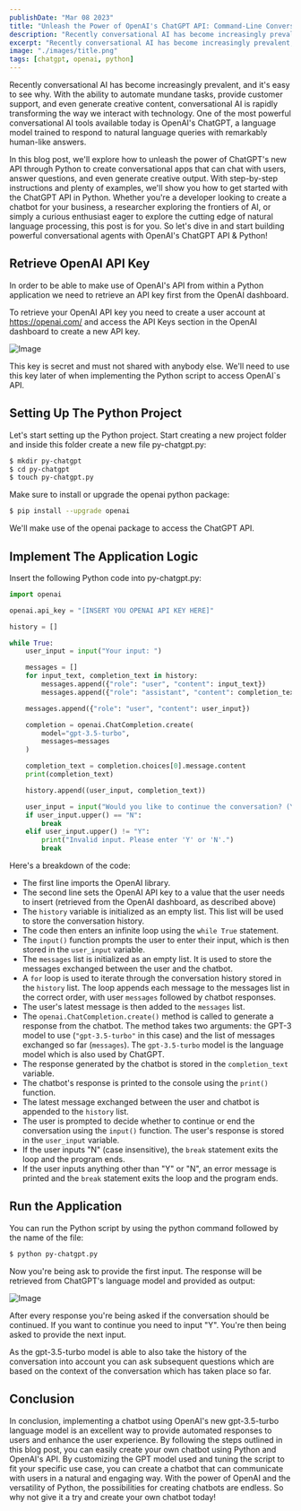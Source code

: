 ```yaml
---
publishDate: "Mar 08 2023"
title: "Unleash the Power of OpenAI's ChatGPT API: Command-Line Conversations Made Easy with Python"
description: "Recently conversational AI has become increasingly prevalent, and it's easy to see why. With the ability to automate mundane tasks, provide customer support, and even generate creative content, conversational AI is rapidly transforming the way we interact with technology. One of the most powerful conversational AI tools available today is OpenAI's ChatGPT, a language model trained to respond to natural language queries with remarkably human-like answers."
excerpt: "Recently conversational AI has become increasingly prevalent, and it's easy to see why. With the ability to automate mundane tasks, provide customer support, and even generate creative content, conversational AI is rapidly transforming the way we interact with technology. One of the most powerful conversational AI tools available today is OpenAI's ChatGPT, a language model trained to respond to natural language queries with remarkably human-like answers."
image: "./images/title.png"
tags: [chatgpt, openai, python]
---
```


Recently conversational AI has become increasingly prevalent, and it's easy to see why. With the ability to automate mundane tasks, provide customer support, and even generate creative content, conversational AI is rapidly transforming the way we interact with technology. One of the most powerful conversational AI tools available today is OpenAI's ChatGPT, a language model trained to respond to natural language queries with remarkably human-like answers.

In this blog post, we'll explore how to unleash the power of ChatGPT's new API through Python to create conversational apps that can chat with users, answer questions, and even generate creative output. With step-by-step instructions and plenty of examples, we'll show you how to get started with the ChatGPT API in Python. Whether you're a developer looking to create a chatbot for your business, a researcher exploring the frontiers of AI, or simply a curious enthusiast eager to explore the cutting edge of natural language processing, this post is for you. So let's dive in and start building powerful conversational agents with OpenAI's ChatGPT API & Python!

## Retrieve OpenAI API Key

In order to be able to make use of OpenAI's API from within a Python application we need to retrieve an API key first from the OpenAI dashboard.

To retrieve your OpenAI API key you need to create a user account at https://openai.com/ and access the API Keys section in the OpenAI dashboard to create a new API key.

![Image](images/10.png)

This key is secret and must not shared with anybody else. We'll need to use this key later of when implementing the Python script to access OpenAI`s API.

## Setting Up The Python Project

Let's start setting up the Python project. Start creating a new project folder and inside this folder create a new file py-chatgpt.py:

```bash
$ mkdir py-chatgpt
$ cd py-chatgpt
$ touch py-chatgpt.py
```

Make sure to install or upgrade the openai python package:

```bash
$ pip install --upgrade openai
```

We'll make use of the openai package to access the ChatGPT API.

## Implement The Application Logic

Insert the following Python code into py-chatgpt.py:

```python
import openai

openai.api_key = "[INSERT YOU OPENAI API KEY HERE]"

history = []

while True:
    user_input = input("Your input: ")

    messages = []
    for input_text, completion_text in history:
        messages.append({"role": "user", "content": input_text})
        messages.append({"role": "assistant", "content": completion_text})

    messages.append({"role": "user", "content": user_input})

    completion = openai.ChatCompletion.create(
        model="gpt-3.5-turbo",
        messages=messages
    )

    completion_text = completion.choices[0].message.content
    print(completion_text)

    history.append((user_input, completion_text))

    user_input = input("Would you like to continue the conversation? (Y/N) ")
    if user_input.upper() == "N":
        break
    elif user_input.upper() != "Y":
        print("Invalid input. Please enter 'Y' or 'N'.")
        break
```

Here's a breakdown of the code:

* The first line imports the OpenAI library.
* The second line sets the OpenAI API key to a value that the user needs to insert (retrieved from the OpenAI dashboard, as described above)
* The `history` variable is initialized as an empty list. This list will be used to store the conversation history.
* The code then enters an infinite loop using the `while True` statement.
* The `input()` function prompts the user to enter their input, which is then stored in the `user_input` variable.
* The `messages` list is initialized as an empty list. It is used to store the messages exchanged between the user and the chatbot.
* A `for` loop is used to iterate through the conversation history stored in the `history` list. The loop appends each message to the messages list in the correct order, with user `messages` followed by chatbot responses.
* The user's latest message is then added to the `messages` list.
* The `openai.ChatCompletion.create()` method is called to generate a response from the chatbot. The method takes two arguments: the GPT-3 model to use (`"gpt-3.5-turbo"` in this case) and the list of messages exchanged so far (`messages`). The `gpt-3.5-turbo` model is the language model which is also used by ChatGPT.
* The response generated by the chatbot is stored in the `completion_text` variable.
* The chatbot's response is printed to the console using the `print()` function.
* The latest message exchanged between the user and chatbot is appended to the `history` list.
* The user is prompted to decide whether to continue or end the conversation using the `input()` function. The user's response is stored in the `user_input` variable.
* If the user inputs "N" (case insensitive), the `break` statement exits the loop and the program ends.
* If the user inputs anything other than "Y" or "N", an error message is printed and the `break` statement exits the loop and the program ends.

## Run the Application

You can run the Python script by using the python command followed by the name of the file:

```bash
$ python py-chatgpt.py
```

Now you're being ask to provide the first input. The response will be retrieved from ChatGPT's language model and provided as output:

![Image](images/20.png)

After every response you're being asked if the conversation should be continued. If you want to continue you need to input "Y". You're then being asked to provide the next input.

As the gpt-3.5-turbo model is able to also take the history of the conversation into account you can ask subsequent questions which are based on the context of the conversation which has taken place so far.

## Conclusion

In conclusion, implementing a chatbot using OpenAI's new gpt-3.5-turbo language model is an excellent way to provide automated responses to users and enhance the user experience. By following the steps outlined in this blog post, you can easily create your own chatbot using Python and OpenAI's API. By customizing the GPT model used and tuning the script to fit your specific use case, you can create a chatbot that can communicate with users in a natural and engaging way. With the power of OpenAI and the versatility of Python, the possibilities for creating chatbots are endless. So why not give it a try and create your own chatbot today!